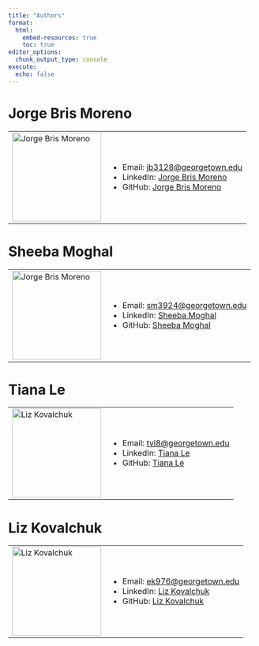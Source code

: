 ```yaml
---
title: "Authors"
format:
  html:
    embed-resources: true
    toc: true
editor_options:
  chunk_output_type: console
execute:
  echo: false
--- 
```


# Jorge Bris Moreno
<table>
  <tr>
    <td><img src="images/Jorge.JPG" alt="Jorge Bris Moreno" width="180" /></td>
    <td>
      <ul>
        <li>Email: <a href="mailto:jb3128@georgetown.edu">jb3128@georgetown.edu</a></li>
        <li>LinkedIn: <a href="https://www.linkedin.com/in/jorge-bris-moreno-0b1b3b1b1/">Jorge Bris Moreno</a></li>
        <li>GitHub: <a href="https://github.com/jbrismor">Jorge Bris Moreno</a></li>
      </ul>
    </td>
  </tr>
</table>

# Sheeba Moghal
<table>
  <tr>
    <td><img src="images/sheeba.jpeg" alt="Jorge Bris Moreno" width="180" /></td>
    <td>
      <ul>
        <li>Email: <a href="mailto:sm3924@georgetown.edu">sm3924@georgetown.edu</a></li>
        <li>LinkedIn: <a href="https://www.linkedin.com/in/moghalsheeba/">Sheeba Moghal</a></li>
        <li>GitHub: <a href="https://github.com/msheeba4848">Sheeba Moghal</a></li>
      </ul>
    </td>
  </tr>
</table>

# Tiana Le 
<table>
  <tr>
    <td><img src="images/tiana.jpeg" alt="Liz Kovalchuk" width="180" /></td>
    <td>
      <ul>
        <li>Email: <a href="mailto:tvl8@georgetown.edu">tvl8@georgetown.edu</a></li>
        <li>LinkedIn: <a href="https://www.linkedin.com/in/tiana-le-395274140//">Tiana Le</a></li>
        <li>GitHub: <a href="https://github.com/tvl8">Tiana Le</a></li>
      </ul>
    </td>
  </tr>
</table>


# Liz Kovalchuk
<table>
  <tr>
    <td><img src="images/liz.jpeg" alt="Liz Kovalchuk" width="180" /></td>
    <td>
      <ul>
        <li>Email: <a href="mailto:ek976@georgetown.edu">ek976@georgetown.edu</a></li>
        <li>LinkedIn: <a href="https://www.linkedin.com/in/elizabeth-kovalchuk/">Liz Kovalchuk</a></li>
        <li>GitHub: <a href="https://github.com/ek976">Liz Kovalchuk</a></li>
      </ul>
    </td>
  </tr>
</table>

